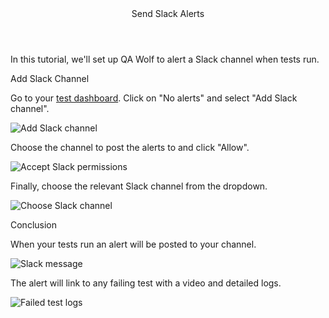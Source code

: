 
<Layout>

<Header>Send Slack Alerts</Header>

In this tutorial, we'll set up QA Wolf to alert a Slack channel when tests run.

<SubHeader>Add Slack Channel</SubHeader>

Go to your <a href="https://qawolf.com/tests" target="_blank">test dashboard</a>. Click on "No alerts" and select "Add Slack channel".

<Image
  alt="Add Slack channel"
  height={200}
  src="/docs/send-slack-alerts/add-slack-channel.png"
  width={600}
/>

Choose the channel to post the alerts to and click "Allow".

<Image
  alt="Accept Slack permissions"
  height={600}
  src="/docs/send-slack-alerts/accept-slack-permissions.png"
  width={800}
/>

Finally, choose the relevant Slack channel from the dropdown.

<Image
  alt="Choose Slack channel"
  height={250}
  src="/docs/send-slack-alerts/choose-slack-channel.png"
  width={600}
/>

<SubHeader>Conclusion</SubHeader>

When your tests run an alert will be posted to your channel.

<Image
  alt="Slack message"
  height={232}
  src="/docs/send-slack-alerts/slack-message.png"
  width={800}
/>

The alert will link to any failing test with a video and detailed logs.

<Image
  alt="Failed test logs"
  height={672}
  src="/docs/failed-test.png"
  width={1600}
/>

</Layout>
